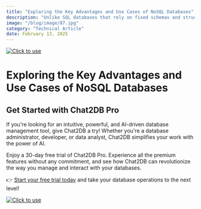 ```yaml
---
title: "Exploring the Key Advantages and Use Cases of NoSQL Databases"
description: "Unlike SQL databases that rely on fixed schemas and structured data, NoSQL offers a flexible approach to data storage, making it ideal for handling large volumes of diverse and unstructured data."
image: "/blog/image/87.jpg"
category: "Technical Article"
date: February 13, 2025
---
```

[![Click to use](/image/blog/bg/chat2db1.png)](https://app.chat2db.ai/)
# Exploring the Key Advantages and Use Cases of NoSQL Databases


<Authors date="February 13, 2025">
  <Author name="Ethan Clarke" link="https://chat2db.ai" />
</Authors>



## Get Started with Chat2DB Pro

If you're looking for an intuitive, powerful, and AI-driven database management tool, give Chat2DB a try! Whether you're a database administrator, developer, or data analyst, Chat2DB simplifies your work with the power of AI.

Enjoy a 30-day free trial of Chat2DB Pro. Experience all the premium features without any commitment, and see how Chat2DB can revolutionize the way you manage and interact with your databases.

👉 [Start your free trial today](https://app.chat2db.ai/) and take your database operations to the next level!

[![Click to use](/image/blog/bg/chat2db.jpg)](https://app.chat2db.ai/)
